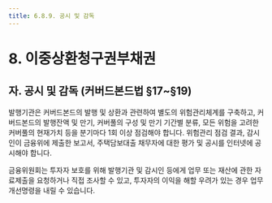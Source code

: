 ```yaml
---
title: 6.8.9. 공시 및 감독
---
```

# 8. 이중상환청구권부채권

## 자. 공시 및 감독 (커버드본드법 §17~§19) 

발행기관은 커버드본드의 발행 및 상환과 관련하여 별도의 위험관리체계를 구축하고, 커버드본드의 발행잔액 및 만기, 커버풀의 구성 및 만기 기간별 분류, 모든 위험을 고려한 커버풀의 현재가치 등을 분기마다 1회 이상 점검해야 합니다. 위험관리 점검 결과, 감시인이 금융위에 제출한 보고서, 주택담보대출 채무자에 대한 평가 및 공시를 인터넷에 공시해야 합니다.

금융위원회는 투자자 보호를 위해 발행기관 및 감시인 등에게 업무 또는 재산에 관한 자료제출을 요청하거나 직접 조사할 수 있고, 투자자의 이익을 해할 우려가 있는 경우 업무개선명령을 내릴 수 있습니다.


